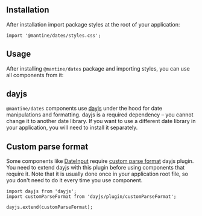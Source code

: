 

## Installation

<InstallScript packages="@mantine/dates dayjs" />

After installation import package styles at the root of your application:

```tsx
import '@mantine/dates/styles.css';
```

## Usage

After installing `@mantine/dates` package and importing styles, you can use all components from it:

<Demo data={DatePickerInputDemos.usage} />

## dayjs

`@mantine/dates` components use [dayjs](https://day.js.org/) under the hood for date manipulations and formatting.
dayjs is a required dependency – you cannot change it to another date library. If you want to use a different
date library in your application, you will need to install it separately.

## Custom parse format

Some components like [DateInput](/dates/date-input) require [custom parse format](https://day.js.org/docs/en/plugin/custom-parse-format)
dayjs plugin. You need to extend dayjs with this plugin before using components that require it. Note that
it is usually done once in your application root file, so you don't need to do it every time you use component.

```tsx
import dayjs from 'dayjs';
import customParseFormat from 'dayjs/plugin/customParseFormat';

dayjs.extend(customParseFormat);
```
